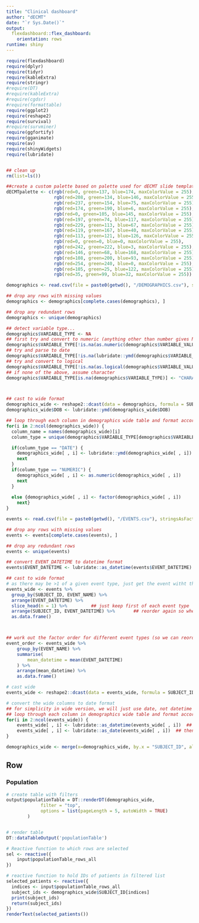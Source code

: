 ```yaml
---
title: "Clinical dashboard"
author: "dECMT"
date: "`r Sys.Date()`"
output: 
  flexdashboard::flex_dashboard:
    orientation: rows
runtime: shiny
---
```


```r
require(flexdashboard)
require(dplyr)
require(tidyr)
require(kableExtra)
require(stringr)
#require(DT)
#require(kableExtra)
#require(cgdsr)
#require(formattable)
require(ggplot2)
require(reshape2)
require(survival)
#require(survminer)
require(ggfortify)
require(gganimate)
require(av)
require(shinyWidgets)
require(lubridate)


## clean up
rm(list=ls())

##create a custom palette based on palette used for dECMT slide template
dECMTpalette <- c(rgb(red=0, green=137, blue=174, maxColorValue = 255), 
                  rgb(red=208, green=134, blue=146, maxColorValue = 255),
                  rgb(red=237, green=154, blue=75, maxColorValue = 255),
                  rgb(red=174, green=190, blue=6, maxColorValue = 255),
                  rgb(red=0, green=105, blue=145, maxColorValue = 255), 
                  rgb(red=197, green=74, blue=117, maxColorValue = 255),
                  rgb(red=229, green=113, blue=67, maxColorValue = 255),
                  rgb(red=119, green=167, blue=40, maxColorValue = 255),
                  rgb(red=113, green=121, blue=126, maxColorValue = 255),
                  rgb(red=0, green=0, blue=0, maxColorValue = 255),
                  rgb(red=242, green=222, blue=3, maxColorValue = 255),
                  rgb(red=146, green=68, blue=168, maxColorValue = 255),
                  rgb(red=108, green=200, blue=93, maxColorValue = 255),
                  rgb(red=254, green=240, blue=0, maxColorValue = 255),
                  rgb(red=105, green=25, blue=122, maxColorValue = 255),
                  rgb(red=35, green=99, blue=32, maxColorValue = 255))


```
  
  
```r
demographics <- read.csv(file = paste0(getwd(), "/DEMOGRAPHICS.csv"), stringsAsFactors = FALSE, header = TRUE)

## drop any rows with missing values
demographics <- demographics[complete.cases(demographics), ]

## drop any redundant rows
demographics <- unique(demographics)

## detect variable type... 
demographics$VARIABLE_TYPE <- NA
## first try and convert to numeric (anything other than number gives NA)
demographics$VARIABLE_TYPE[!is.na(as.numeric(demographics$VARIABLE_VALUE))] <- "NUMERIC"
## try and parse to date  
demographics$VARIABLE_TYPE[!is.na(lubridate::ymd(demographics$VARIABLE_VALUE))] <- "DATE"
## try and convert to logical
demographics$VARIABLE_TYPE[!is.na(as.logical(demographics$VARIABLE_VALUE))] <- "LOGICAL"
## if none of the above, assume character
demographics$VARIABLE_TYPE[is.na(demographics$VARIABLE_TYPE)] <- "CHARACTER"



## cast to wide format 
demographics_wide <- reshape2::dcast(data = demographics, formula = SUBJECT_ID ~ VARIABLE_NAME, value.var = "VARIABLE_VALUE")
demographics_wide$DOB <- lubridate::ymd(demographics_wide$DOB)

## loop through each column in demographics wide table and format according to corresponding VARIABLE_TYPE value... 
for(i in 2:ncol(demographics_wide)) {
  column_name = names(demographics_wide)[i]
  column_type = unique(demographics$VARIABLE_TYPE[demographics$VARIABLE_NAME == column_name])

  if(column_type == "DATE") {
    demographics_wide[ , i] <- lubridate::ymd(demographics_wide[ , i])
    next
  }
  if(column_type == "NUMERIC") {
    demographics_wide[ , i] <- as.numeric(demographics_wide[ , i])
    next
  }
  
  else {demographics_wide[ , i] <- factor(demographics_wide[ , i])
    next}
}


```
   
```r
events <- read.csv(file = paste0(getwd(), "/EVENTS.csv"), stringsAsFactors = FALSE, header = TRUE)

## drop any rows with missing values
events <- events[complete.cases(events), ]

## drop any redundant rows
events <- unique(events)

## convert EVENT_DATETIME to datetime format
events$EVENT_DATETIME <- lubridate::as_datetime(events$EVENT_DATETIME)

## cast to wide format 
# as there may be >1 of a given event type, just get the event witht the earliest datetime value
events_wide <- events %>%
  group_by(SUBJECT_ID, EVENT_NAME) %>%
  arrange(EVENT_DATETIME) %>%
  slice_head(n = 1) %>%         ## just keep first of each event type
  arrange(SUBJECT_ID, EVENT_DATETIME) %>%       ## reorder again so when cast wide, columns are in chronological order
  as.data.frame() 



## work out the factor order for different event types (so we can reorder columns later when we cast to wide)
event_order <- events_wide %>%
    group_by(EVENT_NAME) %>%
    summarise(
        mean_datetime = mean(EVENT_DATETIME)
    ) %>%
    arrange(mean_datetime) %>%
    as.data.frame()

# cast wide
events_wide <- reshape2::dcast(data = events_wide, formula = SUBJECT_ID ~ factor(EVENT_NAME, levels = event_order$EVENT_NAME), value.var = "EVENT_DATETIME")

# convert the wide columns to date format
## for simplicity in wide version, we will just use date, not datetime
## loop through each column in demographics wide table and format according to corresponding VARIABLE_TYPE value...
for(i in 2:ncol(events_wide)) {
    events_wide[ , i] <- lubridate::as_datetime(events_wide[ , i])  ## convert to datetime first
    events_wide[ , i] <- lubridate::as_date(events_wide[ , i])  ## then just keep the date
}


```
  

```r
demographics_wide <- merge(x=demographics_wide, by.x = "SUBJECT_ID", all.x = TRUE, y=events_wide, by.y = "SUBJECT_ID", all.y = FALSE)

```

  
  
Row {.tabset}
-----------------------------------------------------------------------  
   
### Population  
  


```r

# create table with filters
output$populationTable = DT::renderDT(demographics_wide,
             filter = "top",
             options = list(pageLength = 5, autoWidth = TRUE)
        )


# render table
DT::dataTableOutput('populationTable')

# Reactive function to which rows are selected
sel <- reactive({ 
    input$populationTable_rows_all
})

# reactive function to hold IDs of patients in filtered list
selected_patients <- reactive({
  indices <- input$populationTable_rows_all
  subject_ids <- demographics_wide$SUBJECT_ID[indices]
  print(subject_ids)
  return(subject_ids)
})
renderText(selected_patients())




  
```

   
   
   
   
   
   
   
